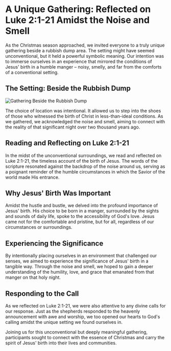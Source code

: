
<BackButton />

<br /><br /><br /> 

# A Unique Gathering: Reflected on Luke 2:1-21 Amidst the Noise and Smell

As the Christmas season approached, we invited everyone to a truly unique gathering beside a rubbish dump area. The setting might have seemed unconventional, but it held a powerful symbolic meaning. Our intention was to immerse ourselves in an experience that mirrored the conditions of Jesus' birth in a humble manger – noisy, smelly, and far from the comforts of a conventional setting.

## The Setting: Beside the Rubbish Dump

<div style={{ textAlign: 'center' }}>
  <img src="/blogs/jesus-birth.jpeg" alt="Gathering Beside the Rubbish Dump" style={{ maxWidth: '100%', height: 'auto' }} />
</div>

The choice of location was intentional. It allowed us to step into the shoes of those who witnessed the birth of Christ in less-than-ideal conditions. As we gathered, we acknowledged the noise and smell, aiming to connect with the reality of that significant night over two thousand years ago.

## Reading and Reflecting on Luke 2:1-21

In the midst of the unconventional surroundings, we read and reflected on Luke 2:1-21, the timeless account of the birth of Jesus. The words of the scripture resonated against the backdrop of the noise around us, serving as a poignant reminder of the humble circumstances in which the Savior of the world made His entrance.

## Why Jesus' Birth Was Important

Amidst the hustle and bustle, we delved into the profound importance of Jesus' birth. His choice to be born in a manger, surrounded by the sights and sounds of daily life, spoke to the accessibility of God's love. Jesus came not for the comfortable and pristine, but for all, regardless of our circumstances or surroundings.

## Experiencing the Significance

By intentionally placing ourselves in an environment that challenged our senses, we aimed to experience the significance of Jesus' birth in a tangible way. Through the noise and smell, we hoped to gain a deeper understanding of the humility, love, and grace that emanated from that manger on that holy night.

## Responding to the Call

As we reflected on Luke 2:1-21, we were also attentive to any divine calls for our response. Just as the shepherds responded to the heavenly announcement with awe and worship, we too opened our hearts to God's calling amidst the unique setting we found ourselves in.

Joining us for this unconventional but deeply meaningful gathering, participants sought to connect with the essence of Christmas and carry the spirit of Jesus' birth into their lives and communities.
